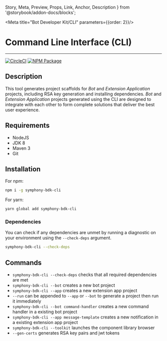   Story, Meta, Preview, Props, Link, Anchor, Description
} from '@storybook/addon-docs/blocks';

<Meta title="Bot Developer Kit/CLI" parameters={{order: 2}}/>

# Command Line Interface (CLI)
---
[![CircleCI](https://circleci.com/gh/SymphonyPlatformSolutions/symphony-bdk-cli.svg?style=shield&circle-token=f85a6240aca3c3dca3599620bf3688a458b389c8)](https://circleci.com/gh/SymphonyPlatformSolutions/symphony-bdk-cli)
[![NPM Package](https://img.shields.io/npm/v/symphony-bdk-cli?style=shield&logo=npm)](https://www.npmjs.com/package/symphony-bdk-cli)

## Description
This tool generates project scaffolds for *Bot* and *Extension Application* projects,
including RSA key generation and installing dependencies. *Bot* and *Extension
Application* projects generated using the CLI are designed to integrate with each other
to form complete solutions that deliver the best user experience.

## Requirements
* NodeJS
* JDK 8
* Maven 3
* Git

## Installation
For npm:
```bash
npm i -g symphony-bdk-cli
```

For yarn:
```bash
yarn global add symphony-bdk-cli
```

### Dependencies
You can check if any dependencies are unmet by running a diagnostic on your environment
using the `--check-deps` argument.
```bash
symphony-bdk-cli --check-deps
```

## Commands
* ```symphony-bdk-cli --check-deps``` checks that all required dependencies are met
* ```symphony-bdk-cli --bot``` creates a new bot project
* ```symphony-bdk-cli --app``` creates a new extension app project
* ```--run``` can be appended to `--app` or `--bot` to generate a project then run it immediately
* ```symphony-bdk-cli --bot command-handler``` creates a new command handler in a existing bot project
* ```symphony-bdk-cli --app message-template``` creates a new notification in a existing extension app project
* ```symphony-bdk-cli --toolkit``` launches the component library browser
* ```--gen-certs``` generates RSA key pairs and jwt tokens
